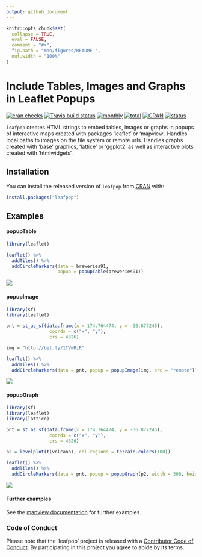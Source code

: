 ```yaml
---
output: github_document
---
```


<!-- README.md is generated from README.Rmd. Please edit that file -->

```r
knitr::opts_chunk$set(
  collapse = TRUE,
  eval = FALSE,
  comment = "#>",
  fig.path = "man/figures/README-",
  out.width = "100%"
)
```

# Include Tables, Images and Graphs in Leaflet Popups

[![cran checks](https://cranchecks.info/badges/worst/leafpop)](https://cran.r-project.org/web/checks/check_results_leafpop.html)
[![Travis build status](https://travis-ci.org/r-spatial/leafpop.svg?branch=master)](https://travis-ci.org/r-spatial/leafpop)
[![monthly](http://cranlogs.r-pkg.org/badges/leafpop)](https://www.rpackages.io/package/leafpop) 
[![total](http://cranlogs.r-pkg.org/badges/grand-total/leafpop)](https://www.rpackages.io/package/leafpop)
[![CRAN](http://www.r-pkg.org/badges/version/leafpop?color=009999)](https://cran.r-project.org/package=leafpop)
[![status](https://tinyverse.netlify.com/badge/leafpop)](https://CRAN.R-project.org/package=leafpop)

`leafpop` creates HTML strings to embed tables, images or graphs in popups
of interactive maps created with packages 'leaflet' or 'mapview'. Handles
local paths to images on the file system or remote urls. Handles graphs created 
with 'base' graphics, 'lattice' or 'ggplot2' as well as interactive plots created 
with 'htmlwidgets'.

## Installation

You can install the released version of `leafpop` from [CRAN](https://CRAN.R-project.org) with:

```r
install.packages("leafpop")
```

## Examples

#### popupTable

```r
library(leaflet)

leaflet() %>%
  addTiles() %>%
  addCircleMarkers(data = breweries91,
                   popup = popupTable(breweries91))
```

![](man/figures/README-table.png)

#### popupImage

```r
library(sf)
library(leaflet)

pnt = st_as_sf(data.frame(x = 174.764474, y = -36.877245),
                coords = c("x", "y"),
                crs = 4326)

img = "http://bit.ly/1TVwRiR"

leaflet() %>%
  addTiles() %>%
  addCircleMarkers(data = pnt, popup = popupImage(img, src = "remote"))
```

![](man/figures/README-image.png)

#### popupGraph

```r
library(sf)
library(leaflet)
library(lattice)

pnt = st_as_sf(data.frame(x = 174.764474, y = -36.877245),
                coords = c("x", "y"),
                crs = 4326)

p2 = levelplot(t(volcano), col.regions = terrain.colors(100))

leaflet() %>%
  addTiles() %>%
  addCircleMarkers(data = pnt, popup = popupGraph(p2, width = 300, height = 400))
```

![](man/figures/README-graph.png)

#### Further examples

See the [mapview documentation](https://r-spatial.github.io/mapview/articles/articles/mapview_04-popups.html) for further examples.

### Code of Conduct

Please note that the 'leafpop' project is released with a [Contributor Code of Conduct](CODE_OF_CONDUCT.md). By participating in this project you agree to abide by its terms.

